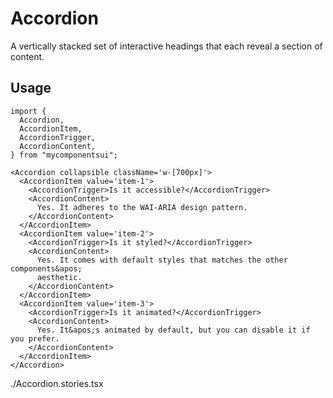 

<Meta of={ComponentStories} />

# Accordion

A vertically stacked set of interactive headings that each reveal a section of content.

<Canvas of={ComponentStories.Default} />

<Controls />

## Usage

```tsx
import {
  Accordion,
  AccordionItem,
  AccordionTrigger,
  AccordionContent,
} from "mycomponentsui";
```

```tsx
<Accordion collapsible className='w-[700px]'>
  <AccordionItem value='item-1'>
    <AccordionTrigger>Is it accessible?</AccordionTrigger>
    <AccordionContent>
      Yes. It adheres to the WAI-ARIA design pattern.
    </AccordionContent>
  </AccordionItem>
  <AccordionItem value='item-2'>
    <AccordionTrigger>Is it styled?</AccordionTrigger>
    <AccordionContent>
      Yes. It comes with default styles that matches the other components&apos;
      aesthetic.
    </AccordionContent>
  </AccordionItem>
  <AccordionItem value='item-3'>
    <AccordionTrigger>Is it animated?</AccordionTrigger>
    <AccordionContent>
      Yes. It&apos;s animated by default, but you can disable it if you prefer.
    </AccordionContent>
  </AccordionItem>
</Accordion>
```

./Accordion.stories.tsx
